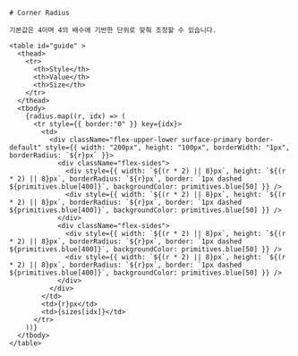 

<Meta title="Design System/Foundation/Corner Radius" />

<div style={{display:"grid", gap:"24px"}}>

  <div>
  
    # Corner Radius

    기본값은 4이며 4의 배수에 기반한 단위로 맞춰 조정할 수 있습니다.

    <table id="guide" >
      <thead>
        <tr>
          <th>Style</th>
          <th>Value</th>
          <th>Size</th>
        </tr>
      </thead>
      <tbody>
        {radius.map((r, idx) => (
          <tr style={{ border:"0" }} key={idx}>
            <td>
              <div className="flex-upper-lower surface-primary border-default" style={{ width: "200px", height: "100px", borderWidth: "1px", borderRadius: `${r}px` }}>
                <div className="flex-sides">
                  <div style={{ width: `${(r * 2) || 8}px`, height: `${(r * 2) || 8}px`, borderRadius: `${r}px`, border: `1px dashed ${primitives.blue[400]}`, backgroundColor: primitives.blue[50] }} />
                  <div style={{ width: `${(r * 2) || 8}px`, height: `${(r * 2) || 8}px`, borderRadius: `${r}px`, border: `1px dashed ${primitives.blue[400]}`, backgroundColor: primitives.blue[50] }} />
                </div>
                <div className="flex-sides">
                  <div style={{ width: `${(r * 2) || 8}px`, height: `${(r * 2) || 8}px`, borderRadius: `${r}px`, border: `1px dashed ${primitives.blue[400]}`, backgroundColor: primitives.blue[50] }} />
                  <div style={{ width: `${(r * 2) || 8}px`, height: `${(r * 2) || 8}px`, borderRadius: `${r}px`, border: `1px dashed ${primitives.blue[400]}`, backgroundColor: primitives.blue[50] }} />
                </div>
              </div>
            </td>
            <td>{r}px</td>
            <td>{sizes[idx]}</td>
          </tr>
        ))}
      </tbody>
    </table>

  </div>
</div>
